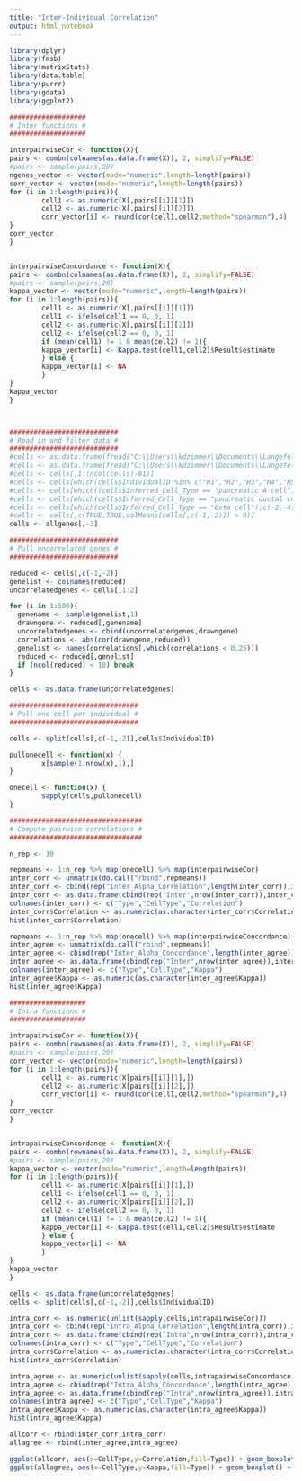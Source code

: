 ---
title: "Inter-Individual Correlation"
output: html_notebook
---


```{r}
library(dplyr)
library(fmsb)
library(matrixStats)
library(data.table)
library(purrr)
library(gdata)
library(ggplot2)

###################
# Inter functions #
###################

interpairwiseCor <- function(X){
pairs <- combn(colnames(as.data.frame(X)), 2, simplify=FALSE)
#pairs <- sample(pairs,20)
ngenes_vector <- vector(mode="numeric",length=length(pairs))
corr_vector <- vector(mode="numeric",length=length(pairs))
for (i in 1:length(pairs)){
        cell1 <- as.numeric(X[,pairs[[i]][1]])
        cell2 <- as.numeric(X[,pairs[[i]][2]])
        corr_vector[i] <- round(cor(cell1,cell2,method="spearman"),4)
}
corr_vector
}


interpairwiseConcordance <- function(X){
pairs <- combn(colnames(as.data.frame(X)), 2, simplify=FALSE)
#pairs <- sample(pairs,20)
kappa_vector <- vector(mode="numeric",length=length(pairs))
for (i in 1:length(pairs)){
        cell1 <- as.numeric(X[,pairs[[i]][1]])
        cell1 <- ifelse(cell1 == 0, 0, 1)
        cell2 <- as.numeric(X[,pairs[[i]][2]])
        cell2 <- ifelse(cell2 == 0, 0, 1)
        if (mean(cell1) != 1 & mean(cell2) != 1){
        kappa_vector[i] <- Kappa.test(cell1,cell2)$Result$estimate
        } else {
        kappa_vector[i] <- NA
        }
}
kappa_vector
}



###########################
# Read in and filter data #
###########################
#cells <- as.data.frame(fread("C:\\Users\\kdzimmer\\Documents\\Langefeld group\\Studies\\Dissertation\\scRNAseq\\Pseudoreplication\\Simulations\\Empirical Distributions\\NormalMucosaCounts.csv"))
#cells <- as.data.frame(fread("C:\\Users\\kdzimmer\\Documents\\Langefeld group\\Studies\\Dissertation\\scRNAseq\\Pseudoreplication\\Simulations\\Empirical Distributions\\High_Quality_Cells_TPM_Information.csv"))
#cells <- cells[,1:(ncol(cells)-81)]
#cells <- cells[which(cells$IndividualID %in% c("H1","H2","H3","H4","H5","H6")),]
#cells <- cells[which((cells$Inferred_Cell_Type == "pancreatic A cell")),c(-2,-4)]
#cells <- cells[which(cells$Inferred_Cell_Type == "pancreatic ductal cell"),c(-2,-4)]
#cells <- cells[which(cells$Inferred_Cell_Type == "beta cell"),c(-2,-4)]
#cells <- cells[,c(TRUE,TRUE,colMeans(cells[,c(-1,-2)]) > 0)]
cells <- allgenes[,-3]

###########################
# Pull uncorrelated genes #
###########################

reduced <- cells[,c(-1,-2)]
genelist <- colnames(reduced)
uncorrelatedgenes <- cells[,1:2]

for (i in 1:500){
  genename <- sample(genelist,1)
  drawngene <- reduced[,genename]
  uncorrelatedgenes <- cbind(uncorrelatedgenes,drawngene)
  correlations <- abs(cor(drawngene,reduced))
  genelist <- names(correlations[,which(correlations < 0.25)])
  reduced <- reduced[,genelist]
  if (ncol(reduced) < 10) break
}

cells <- as.data.frame(uncorrelatedgenes)

################################
# Pull one cell per individual #
################################

cells <- split(cells[,c(-1,-2)],cells$IndividualID)

pullonecell <- function(x) {
        x[sample(1:nrow(x),1),]
}

onecell <- function(x) {
        sapply(cells,pullonecell)
}

#################################
# Compute pairwise correlations #
#################################

n_rep <- 10

repmeans <- 1:n_rep %>% map(onecell) %>% map(interpairwiseCor)
inter_corr <- unmatrix(do.call("rbind",repmeans))
inter_corr <- cbind(rep("Inter_Alpha_Correlation",length(inter_corr)),inter_corr)
inter_corr <- as.data.frame(cbind(rep("Inter",nrow(inter_corr)),inter_corr))
colnames(inter_corr) <- c("Type","CellType","Correlation")
inter_corr$Correlation <- as.numeric(as.character(inter_corr$Correlation))
hist(inter_corr$Correlation)

repmeans <- 1:n_rep %>% map(onecell) %>% map(interpairwiseConcordance)
inter_agree <- unmatrix(do.call("rbind",repmeans))
inter_agree <- cbind(rep("Inter_Alpha_Concordance",length(inter_agree)),inter_agree)
inter_agree <- as.data.frame(cbind(rep("Inter",nrow(inter_agree)),inter_agree))
colnames(inter_agree) <- c("Type","CellType","Kappa")
inter_agree$Kappa <- as.numeric(as.character(inter_agree$Kappa))
hist(inter_agree$Kappa)

###################
# Intra functions #
###################

intrapairwiseCor <- function(X){
pairs <- combn(rownames(as.data.frame(X)), 2, simplify=FALSE)
#pairs <- sample(pairs,20)
corr_vector <- vector(mode="numeric",length=length(pairs))
for (i in 1:length(pairs)){
        cell1 <- as.numeric(X[pairs[[i]][1],])
        cell2 <- as.numeric(X[pairs[[i]][2],])
        corr_vector[i] <- round(cor(cell1,cell2,method="spearman"),4)
}
corr_vector
}


intrapairwiseConcordance <- function(X){
pairs <- combn(rownames(as.data.frame(X)), 2, simplify=FALSE)
#pairs <- sample(pairs,20)
kappa_vector <- vector(mode="numeric",length=length(pairs))
for (i in 1:length(pairs)){
        cell1 <- as.numeric(X[pairs[[i]][1],])
        cell1 <- ifelse(cell1 == 0, 0, 1)
        cell2 <- as.numeric(X[pairs[[i]][2],])
        cell2 <- ifelse(cell2 == 0, 0, 1)
        if (mean(cell1) != 1 & mean(cell2) != 1){
        kappa_vector[i] <- Kappa.test(cell1,cell2)$Result$estimate
        } else {
        kappa_vector[i] <- NA
        }
}
kappa_vector
}

cells <- as.data.frame(uncorrelatedgenes)
cells <- split(cells[,c(-1,-2)],cells$IndividualID)

intra_corr <- as.numeric(unlist(sapply(cells,intrapairwiseCor)))
intra_corr <- cbind(rep("Intra_Alpha_Correlation",length(intra_corr)),intra_corr)
intra_corr <- as.data.frame(cbind(rep("Intra",nrow(intra_corr)),intra_corr))
colnames(intra_corr) <- c("Type","CellType","Correlation")
intra_corr$Correlation <- as.numeric(as.character(intra_corr$Correlation))
hist(intra_corr$Correlation)

intra_agree <- as.numeric(unlist(sapply(cells,intrapairwiseConcordance)))
intra_agree <- cbind(rep("Intra_Alpha_Concordance",length(intra_agree)),intra_agree)
intra_agree <- as.data.frame(cbind(rep("Intra",nrow(intra_agree)),intra_agree))
colnames(intra_agree) <- c("Type","CellType","Kappa")
intra_agree$Kappa <- as.numeric(as.character(intra_agree$Kappa))
hist(intra_agree$Kappa)

allcorr <- rbind(inter_corr,intra_corr)
allagree <- rbind(inter_agree,intra_agree)
```

```{r}
ggplot(allcorr, aes(x=CellType,y=Correlation,fill=Type)) + geom_boxplot() + theme_classic() + scale_y_continuous(limits=c(0.2,0.6),breaks=(seq(-10,10,1)/10)) + theme(axis.title.x=element_blank(),axis.text.x=element_blank(),axis.ticks.x=element_blank()) + ggsave("06_Beta_Simulated_Correlation.png")
ggplot(allagree, aes(x=CellType,y=Kappa,fill=Type)) + geom_boxplot() + theme_classic() + scale_y_continuous(breaks=(seq(-10,10,1)/10))

```


